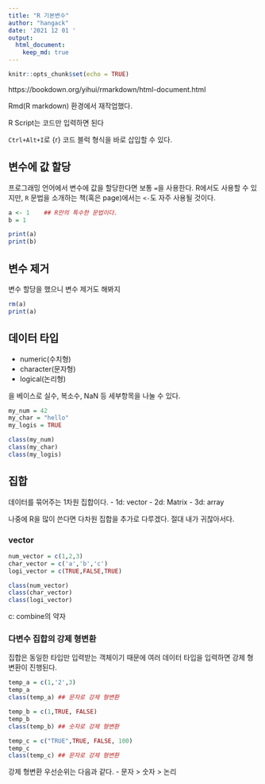 ```yaml
---
title: "R 기본변수"
author: "hangack"
date: '2021 12 01 '
output: 
  html_document:
    keep_md: true
---
```



```r
knitr::opts_chunk$set(echo = TRUE)
```

https://bookdown.org/yihui/rmarkdown/html-document.html


Rmd(R markdown) 환경에서 재작업했다.

R Script는 코드만 입력하면 된다

`Ctrl+Alt+I`로 {r} 코드 블럭 형식을 바로 삽입할 수 있다.





## 변수에 값 할당

프로그래밍 언어에서 변수에 값을 할당한다면 보통 `=`을 사용한다. R에서도 사용할 수 있지만, `R` 문법을 소개하는 책(혹은 page)에서는 `<-`도 자주 사용될 것이다.


```r
a <- 1    ## R만의 특수한 문법이다.
b = 1
```

```r
print(a)
print(b)
```

## 변수 제거

변수 할당을 했으니 변수 제거도 해봐지

```r
rm(a)
print(a)
```




## 데이터 타입

 - numeric(수치형)
 - character(문자형)
 - logical(논리형)
 
을 베이스로 실수, 복소수, NaN 등 세부항목을 나눌 수 있다.

```r
my_num = 42
my_char = "hello"
my_logis = TRUE
```
```r
class(my_num)
class(my_char)
class(my_logis)
```

## 집합

데이터를 묶어주는 1차원 집합이다.
 - 1d: vector
 - 2d: Matrix
 - 3d: array
 
나중에 R을 많이 쓴다면 다차원 집합을 추가로 다루겠다.
절대 내가 귀찮아서다.


### vector

```r
num_vector = c(1,2,3)
char_vector = c('a','b','c')
logi_vector = c(TRUE,FALSE,TRUE)
```
```r
class(num_vector)
class(char_vector)
class(logi_vector)
```
c: combine의 약자


### 다변수 집합의 강제 형변환

집합은 동일한 타입만 입력받는 객체이기 때문에 여러 데이터 타입을 입력하면 강제 형변환이 진행된다.
```r
temp_a = c(1,'2',3)
temp_a
class(temp_a) ## 문자로 강제 형변환

temp_b = c(1,TRUE, FALSE)
temp_b
class(temp_b) ## 숫자로 강제 형변환

temp_c = c("TRUE",TRUE, FALSE, 100)
temp_c
class(temp_c) ## 문자로 강제 형변환
```

강제 형변환 우선순위는 다음과 같다.
 - 문자 > 숫자 > 논리



